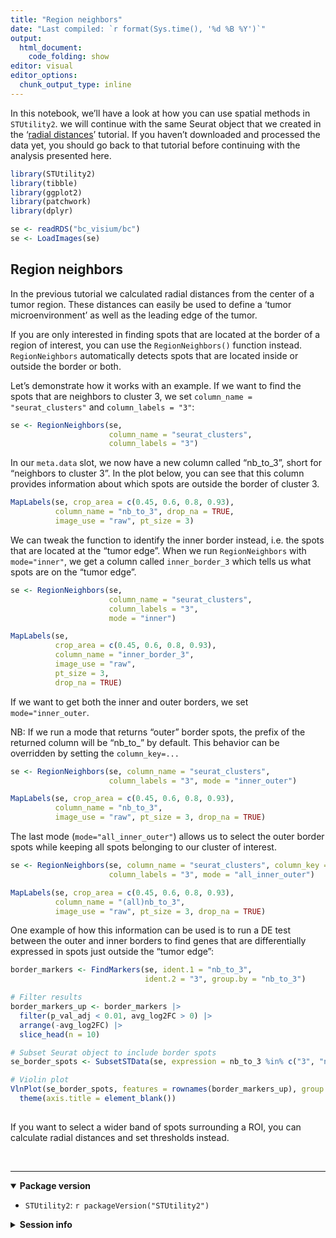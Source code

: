 ```yaml
---
title: "Region neighbors"
date: "Last compiled: `r format(Sys.time(), '%d %B %Y')`"
output:
  html_document:
    code_folding: show
editor: visual
editor_options: 
  chunk_output_type: inline
---
```


In this notebook, we'll have a look at how you can use spatial methods in `STUtility2`. we will continue with the same Seurat object that we created in the '[radial distances](https://ludvigla.github.io/STUtility2/articles/radial_distances.html)' tutorial. If you haven't downloaded and processed the data yet, you should go back to that tutorial before continuing with the analysis presented here.

```r
library(STUtility2)
library(tibble)
library(ggplot2)
library(patchwork)
library(dplyr)
```

```r
se <- readRDS("bc_visium/bc")
se <- LoadImages(se)
```

## Region neighbors

In the previous tutorial we calculated radial distances from the center of a tumor region. These distances can easily be used to define a 'tumor microenvironment' as well as the leading edge of the tumor.

If you are only interested in finding spots that are located at the border of a region of interest, you can use the `RegionNeighbors()` function instead. `RegionNeighbors` automatically detects spots that are located inside or outside the border or both.

Let's demonstrate how it works with an example. If we want to find the spots that are neighbors to cluster 3, we set `column_name = "seurat_clusters"` and `column_labels = "3"`:

```r
se <- RegionNeighbors(se, 
                      column_name = "seurat_clusters", 
                      column_labels = "3")
```

In our `meta.data` slot, we now have a new column called "nb_to_3", short for "neighbors to cluster 3". In the plot below, you can see that this column provides information about which spots are outside the border of cluster 3.

```r
MapLabels(se, crop_area = c(0.45, 0.6, 0.8, 0.93),
          column_name = "nb_to_3", drop_na = TRUE,
          image_use = "raw", pt_size = 3)
```

We can tweak the function to identify the inner border instead, i.e. the spots that are located at the "tumor edge". When we run `RegionNeighbors` with `mode="inner"`, we get a column called `inner_border_3` which tells us what spots are on the "tumor edge".

```r

se <- RegionNeighbors(se, 
                      column_name = "seurat_clusters", 
                      column_labels = "3", 
                      mode = "inner")

MapLabels(se, 
          crop_area = c(0.45, 0.6, 0.8, 0.93),
          column_name = "inner_border_3",
          image_use = "raw", 
          pt_size = 3, 
          drop_na = TRUE)
```

If we want to get both the inner and outer borders, we set `mode="inner_outer`.

NB: If we run a mode that returns "outer" border spots, the prefix of the returned column will be "nb_to\_" by default. This behavior can be overridden by setting the `column_key=...`

```r
se <- RegionNeighbors(se, column_name = "seurat_clusters", 
                      column_labels = "3", mode = "inner_outer")

MapLabels(se, crop_area = c(0.45, 0.6, 0.8, 0.93),
          column_name = "nb_to_3",
          image_use = "raw", pt_size = 3, drop_na = TRUE)
```

The last mode (`mode="all_inner_outer"`) allows us to select the outer border spots while keeping all spots belonging to our cluster of interest.

```r

se <- RegionNeighbors(se, column_name = "seurat_clusters", column_key = "(all)nb_to_",
                      column_labels = "3", mode = "all_inner_outer")

MapLabels(se, crop_area = c(0.45, 0.6, 0.8, 0.93),
          column_name = "(all)nb_to_3",
          image_use = "raw", pt_size = 3, drop_na = TRUE)
```

One example of how this information can be used is to run a DE test between the outer and inner borders to find genes that are differentially expressed in spots just outside the "tumor edge":

```r
border_markers <- FindMarkers(se, ident.1 = "nb_to_3", 
                              ident.2 = "3", group.by = "nb_to_3")

# Filter results
border_markers_up <- border_markers |> 
  filter(p_val_adj < 0.01, avg_log2FC > 0) |> 
  arrange(-avg_log2FC) |> 
  slice_head(n = 10)

# Subset Seurat object to include border spots
se_border_spots <- SubsetSTData(se, expression = nb_to_3 %in% c("3", "nb_to_3"))

# Violin plot
VlnPlot(se_border_spots, features = rownames(border_markers_up), group.by = "nb_to_3") &
  theme(axis.title = element_blank())
  
```

If you want to select a wider band of spots surrounding a ROI, you can calculate radial distances and set thresholds instead.

<br>

------------------------------------------------------------------------

<details open>

<summary>**Package version**</summary>

-   `STUtility2`: `r packageVersion("STUtility2")`

</details>

<details>

<summary>**Session info**</summary>

```r
sessionInfo()
```

</details>

<br>
